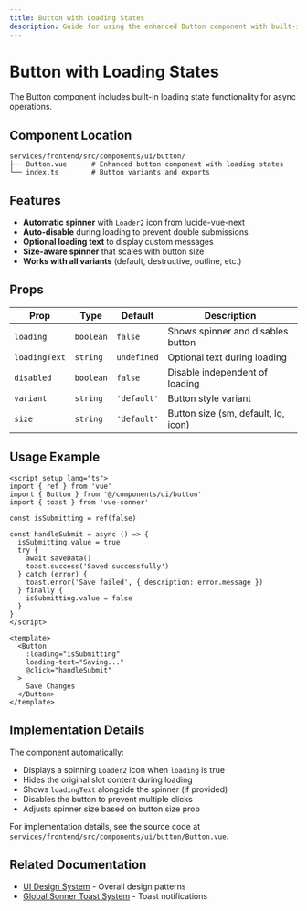 ```yaml
---
title: Button with Loading States
description: Guide for using the enhanced Button component with built-in loading states.
---
```


# Button with Loading States

The Button component includes built-in loading state functionality for async operations.

## Component Location

```
services/frontend/src/components/ui/button/
├── Button.vue      # Enhanced button component with loading states
└── index.ts        # Button variants and exports
```

## Features

- **Automatic spinner** with `Loader2` icon from lucide-vue-next
- **Auto-disable** during loading to prevent double submissions
- **Optional loading text** to display custom messages
- **Size-aware spinner** that scales with button size
- **Works with all variants** (default, destructive, outline, etc.)

## Props

| Prop | Type | Default | Description |
|------|------|---------|-------------|
| `loading` | `boolean` | `false` | Shows spinner and disables button |
| `loadingText` | `string` | `undefined` | Optional text during loading |
| `disabled` | `boolean` | `false` | Disable independent of loading |
| `variant` | `string` | `'default'` | Button style variant |
| `size` | `string` | `'default'` | Button size (sm, default, lg, icon) |

## Usage Example

```vue
<script setup lang="ts">
import { ref } from 'vue'
import { Button } from '@/components/ui/button'
import { toast } from 'vue-sonner'

const isSubmitting = ref(false)

const handleSubmit = async () => {
  isSubmitting.value = true
  try {
    await saveData()
    toast.success('Saved successfully')
  } catch (error) {
    toast.error('Save failed', { description: error.message })
  } finally {
    isSubmitting.value = false
  }
}
</script>

<template>
  <Button 
    :loading="isSubmitting"
    loading-text="Saving..."
    @click="handleSubmit"
  >
    Save Changes
  </Button>
</template>
```

## Implementation Details

The component automatically:
- Displays a spinning `Loader2` icon when `loading` is true
- Hides the original slot content during loading
- Shows `loadingText` alongside the spinner (if provided)
- Disables the button to prevent multiple clicks
- Adjusts spinner size based on button size prop

For implementation details, see the source code at `services/frontend/src/components/ui/button/Button.vue`.

## Related Documentation

- [UI Design System](/development/frontend/ui-design-system) - Overall design patterns
- [Global Sonner Toast System](/development/frontend/ui-design-global-sonner) - Toast notifications
